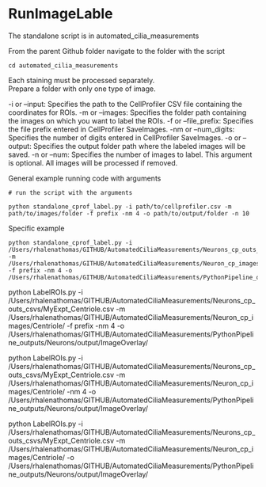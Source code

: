 # RunImageLable

The standalone script is in automated_cilia_measurements

From the parent Github folder navigate to the folder with the script

```
cd automated_cilia_measurements

```


Each staining must be processed separately.  
Prepare a folder with only one type of image.

-i or --input: Specifies the path to the CellProfiler CSV file containing the coordinates for ROIs.
-m or --images: Specifies the folder path containing the images on which you want to label the ROIs.
-f or --file_prefix: Specifies the file prefix entered in CellProfiler SaveImages.
-nm or --num_digits: Specifies the number of digits entered in CellProfiler SaveImages.
-o or --output: Specifies the output folder path where the labeled images will be saved.
-n or --num: Specifies the number of images to label. This argument is optional. All images will be processed if removed.

General example running code with arguments

```
# run the script with the arguments 

python standalone_cprof_label.py -i path/to/cellprofiler.csv -m path/to/images/folder -f prefix -nm 4 -o path/to/output/folder -n 10

```

Specific example 

```
python standalone_cprof_label.py -i /Users/rhalenathomas/GITHUB/AutomatedCiliaMeasurements/Neurons_cp_outs_csvs/MyExpt_Centriole.csv -m /Users/rhalenathomas/GITHUB/AutomatedCiliaMeasurements/Neuron_cp_images/Centriole/ -f prefix -nm 4 -o /Users/rhalenathomas/GITHUB/AutomatedCiliaMeasurements/PythonPipeline_outputs/Neurons/output/ImageOverlay/

```


python LabelROIs.py -i /Users/rhalenathomas/GITHUB/AutomatedCiliaMeasurements/Neurons_cp_outs_csvs/MyExpt_Centriole.csv -m /Users/rhalenathomas/GITHUB/AutomatedCiliaMeasurements/Neuron_cp_images/Centriole/ -f prefix -nm 4 -o /Users/rhalenathomas/GITHUB/AutomatedCiliaMeasurements/PythonPipeline_outputs/Neurons/output/ImageOverlay/

python LabelROIs.py -i /Users/rhalenathomas/GITHUB/AutomatedCiliaMeasurements/Neurons_cp_outs_csvs/MyExpt_Centriole.csv -m /Users/rhalenathomas/GITHUB/AutomatedCiliaMeasurements/Neuron_cp_images/Centriole/ -nm 4 -o /Users/rhalenathomas/GITHUB/AutomatedCiliaMeasurements/PythonPipeline_outputs/Neurons/output/ImageOverlay/

python LabelROIs.py -i /Users/rhalenathomas/GITHUB/AutomatedCiliaMeasurements/Neurons_cp_outs_csvs/MyExpt_Centriole.csv -m /Users/rhalenathomas/GITHUB/AutomatedCiliaMeasurements/Neuron_cp_images/Centriole/ -o /Users/rhalenathomas/GITHUB/AutomatedCiliaMeasurements/PythonPipeline_outputs/Neurons/output/ImageOverlay/

